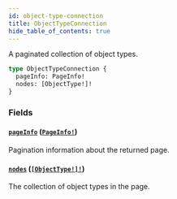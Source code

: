 ```yaml
---
id: object-type-connection
title: ObjectTypeConnection
hide_table_of_contents: true
---
```



A paginated collection of object types.

```graphql
type ObjectTypeConnection {
  pageInfo: PageInfo!
  nodes: [ObjectType!]!
}
```


### Fields

#### [`pageInfo`](#) ([`PageInfo!`](/docs/directory-api-reference/schema/common/objects/page-info))

Pagination information about the returned page.


#### [`nodes`](#) ([`[ObjectType!]!`](/docs/directory-api-reference/schema/object-types/objects/object-type))

The collection of object types in the page.




